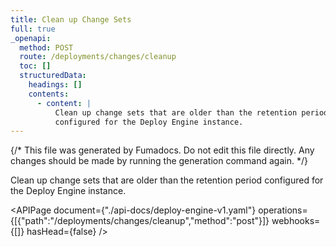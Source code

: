 ```yaml
---
title: Clean up Change Sets
full: true
_openapi:
  method: POST
  route: /deployments/changes/cleanup
  toc: []
  structuredData:
    headings: []
    contents:
      - content: |
          Clean up change sets that are older than the retention period
          configured for the Deploy Engine instance.
---
```


{/* This file was generated by Fumadocs. Do not edit this file directly. Any changes should be made by running the generation command again. */}

Clean up change sets that are older than the retention period
configured for the Deploy Engine instance.


<APIPage document={"./api-docs/deploy-engine-v1.yaml"} operations={[{"path":"/deployments/changes/cleanup","method":"post"}]} webhooks={[]} hasHead={false} />